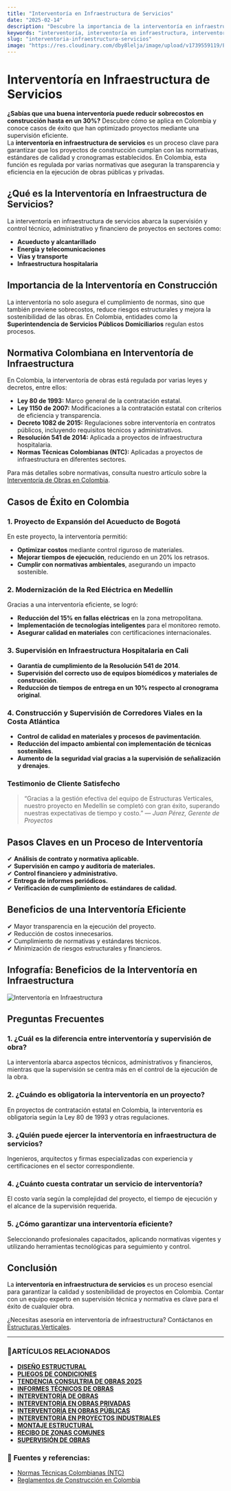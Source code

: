 ```yaml
---
title: "Interventoría en Infraestructura de Servicios"
date: "2025-02-14"
description: "Descubre la importancia de la interventoría en infraestructura de servicios, su normativa en Colombia y casos de éxito."
keywords: "interventoría, interventoría en infraestructura, interventoría de construccion, interventoria de obras civiles, interventoria de proyectos, interventoria de obras, Intervesupervisión de obras, control de calidad en construcción, interventoría de obras en Colombia, normativa de interventoría, interventoría de acueducto, interventoría eléctrica, interventoría hospitalaria, interventoría en transporte, interventoría de telecomunicaciones, interventoría de proyectos en Bogotá, Girardo e Ibague, interventoría en Medellín"
slug: "interventoria-infraestructura-servicios"
image: "https://res.cloudinary.com/dby8lelja/image/upload/v1739559119/Estructuras%20Verticales%20e%20Ingenieros%20SAS/Imagenes%20Blog/Interventor%C3%ADa_en_Infraestructura_de_Servicios_tobuif.webp"
---
```


# Interventoría en Infraestructura de Servicios
**¿Sabías que una buena interventoría puede reducir sobrecostos en construcción hasta en un 30%?** Descubre cómo se aplica en Colombia y conoce casos de éxito que han optimizado proyectos mediante una supervisión eficiente.  
La **interventoría en infraestructura de servicios** es un proceso clave para garantizar que los proyectos de construcción cumplan con las normativas, estándares de calidad y cronogramas establecidos. En Colombia, esta función es regulada por varias normativas que aseguran la transparencia y eficiencia en la ejecución de obras públicas y privadas.

## ¿Qué es la Interventoría en Infraestructura de Servicios?

La interventoría en infraestructura de servicios abarca la supervisión y control técnico, administrativo y financiero de proyectos en sectores como:

- **Acueducto y alcantarillado**
- **Energía y telecomunicaciones**
- **Vías y transporte**
- **Infraestructura hospitalaria**

## Importancia de la Interventoría en Construcción

La interventoría no solo asegura el cumplimiento de normas, sino que también previene sobrecostos, reduce riesgos estructurales y mejora la sostenibilidad de las obras. En Colombia, entidades como la **Superintendencia de Servicios Públicos Domiciliarios** regulan estos procesos.

## Normativa Colombiana en Interventoría de Infraestructura

En Colombia, la interventoría de obras está regulada por varias leyes y decretos, entre ellos:

- **Ley 80 de 1993:** Marco general de la contratación estatal.
- **Ley 1150 de 2007:** Modificaciones a la contratación estatal con criterios de eficiencia y transparencia.
- **Decreto 1082 de 2015:** Regulaciones sobre interventoría en contratos públicos, incluyendo requisitos técnicos y administrativos.
- **Resolución 541 de 2014:** Aplicada a proyectos de infraestructura hospitalaria.
- **Normas Técnicas Colombianas (NTC):** Aplicadas a proyectos de infraestructura en diferentes sectores.

Para más detalles sobre normativas, consulta nuestro artículo sobre la [Interventoría de Obras en Colombia](https://www.estructurasverticales.com/blog/interventoria-obras-colombia).

## Casos de Éxito en Colombia

### **1. Proyecto de Expansión del Acueducto de Bogotá**

En este proyecto, la interventoría permitió: 

- **Optimizar costos** mediante control riguroso de materiales.
- **Mejorar tiempos de ejecución**, reduciendo en un 20% los retrasos.
- **Cumplir con normativas ambientales**, asegurando un impacto sostenible.

### **2. Modernización de la Red Eléctrica en Medellín**

Gracias a una interventoría eficiente, se logró:
- **Reducción del 15% en fallas eléctricas** en la zona metropolitana.
- **Implementación de tecnologías inteligentes** para el monitoreo remoto.
- **Asegurar calidad en materiales** con certificaciones internacionales.

### **3. Supervisión en Infraestructura Hospitalaria en Cali**

- **Garantía de cumplimiento de la Resolución 541 de 2014**.
- **Supervisión del correcto uso de equipos biomédicos y materiales de construcción**.
- **Reducción de tiempos de entrega en un 10% respecto al cronograma original**.

### **4. Construcción y Supervisión de Corredores Viales en la Costa Atlántica**

- **Control de calidad en materiales y procesos de pavimentación**.
- **Reducción del impacto ambiental con implementación de técnicas sostenibles**.
- **Aumento de la seguridad vial gracias a la supervisión de señalización y drenajes**.

### Testimonio de Cliente Satisfecho
> “Gracias a la gestión efectiva del equipo de Estructuras Verticales, nuestro proyecto en Medellín se completó con gran éxito, superando nuestras expectativas de tiempo y costo.” — *Juan Pérez, Gerente de Proyectos*


## Pasos Claves en un Proceso de Interventoría

✔ **Análisis de contrato y normativa aplicable.**  
✔ **Supervisión en campo y auditoría de materiales.**  
✔ **Control financiero y administrativo.**  
✔ **Entrega de informes periódicos.**  
✔ **Verificación de cumplimiento de estándares de calidad.**

## Beneficios de una Interventoría Eficiente

✔ Mayor transparencia en la ejecución del proyecto.  
✔ Reducción de costos innecesarios.  
✔ Cumplimiento de normativas y estándares técnicos.  
✔ Minimización de riesgos estructurales y financieros.

## Infografía: Beneficios de la Interventoría en Infraestructura

![Interventoría en Infraestructura](https://res.cloudinary.com/dby8lelja/image/upload/v1739560107/Estructuras%20Verticales%20e%20Ingenieros%20SAS/Imagenes%20Blog/interventoria_en_infraestructura_de_servicios_infog_hlm0rh.webp)

## Preguntas Frecuentes

### 1. ¿Cuál es la diferencia entre interventoría y supervisión de obra?
La interventoría abarca aspectos técnicos, administrativos y financieros, mientras que la supervisión se centra más en el control de la ejecución de la obra.

### 2. ¿Cuándo es obligatoria la interventoría en un proyecto?
En proyectos de contratación estatal en Colombia, la interventoría es obligatoria según la Ley 80 de 1993 y otras regulaciones.

### 3. ¿Quién puede ejercer la interventoría en infraestructura de servicios?
Ingenieros, arquitectos y firmas especializadas con experiencia y certificaciones en el sector correspondiente.

### 4. ¿Cuánto cuesta contratar un servicio de interventoría?
El costo varía según la complejidad del proyecto, el tiempo de ejecución y el alcance de la supervisión requerida.

### 5. ¿Cómo garantizar una interventoría eficiente?
Seleccionando profesionales capacitados, aplicando normativas vigentes y utilizando herramientas tecnológicas para seguimiento y control.

## Conclusión

La **interventoría en infraestructura de servicios** es un proceso esencial para garantizar la calidad y sostenibilidad de proyectos en Colombia. Contar con un equipo experto en supervisión técnica y normativa es clave para el éxito de cualquier obra.

¿Necesitas asesoría en interventoría de infraestructura? Contáctanos en [Estructuras Verticales](https://www.estructurasverticales.com/).

---

### 📌ARTÍCULOS RELACIONADOS

- **[DISEÑO ESTRUCTURAL](https://www.estructurasverticales.com/blog/diseno-estructural-construccion)**  
- **[PLIEGOS DE CONDICIONES](https://www.estructurasverticales.com/blog/elaboracion-pliegos-condiciones)**  
- **[TENDENCIA CONSULTRIA DE OBRAS 2025](https://www.estructurasverticales.com/blog/tendencias-consultoria-obras-2025)**
- **[INFORMES TÉCNICOS DE OBRAS](https://www.estructurasverticales.com/blog/informes-tecnicos-obras)**  
- **[INTERVENTORÍA DE OBRAS](https://www.estructurasverticales.com/blog/interventoria-obras-colombia)**  
- **[INTERVENTORÍA EN OBRAS PRIVADAS](https://www.estructurasverticales.com/blog/interventoria-obras-privadas)**  
- **[INTERVENTORÍA EN OBRAS PÚBLICAS](https://www.estructurasverticales.com/blog/interventoria-obras-publicas)**  
- **[INTERVENTORÍA EN PROYECTOS INDUSTRIALES](https://www.estructurasverticales.com/blog/interventoria-proyectos-industriales)**  
- **[MONTAJE ESTRUCTURAL](https://www.estructurasverticales.com/blog/montaje-estructural-construccion)**  
- **[RECIBO DE ZONAS COMUNES](https://www.estructurasverticales.com/blog/recibo-zonas-comunes-ph)**  
- **[SUPERVISIÓN DE OBRAS](https://www.estructurasverticales.com/blog/supervision-obras-construccion)**  

### 🔗 **Fuentes y referencias:**
- [Normas Técnicas Colombianas (NTC)](https://www.icontec.org/)
- [Reglamentos de Construcción en Colombia](https://www.minvivienda.gov.co/)